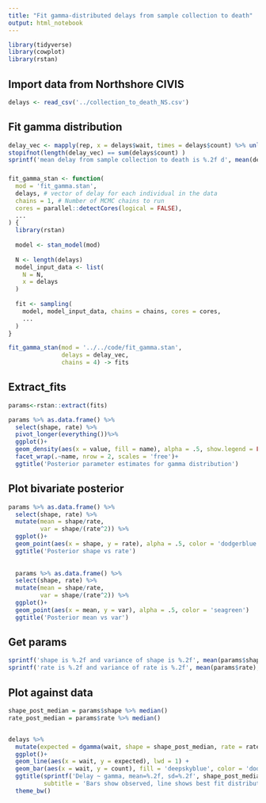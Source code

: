 ```yaml
---
title: "Fit gamma-distributed delays from sample collection to death"
output: html_notebook
---
```



```r
library(tidyverse)
library(cowplot)
library(rstan)
```


## Import data from Northshore CIVIS

```r
delays <- read_csv('../collection_to_death_NS.csv')
```
## Fit gamma distribution
```r
delay_vec <- mapply(rep, x = delays$wait, times = delays$count) %>% unlist()
stopifnot(length(delay_vec) == sum(delays$count) )
sprintf('mean delay from sample collection to death is %.2f d', mean(delay_vec))
```

###
```r
fit_gamma_stan <- function(
  mod = 'fit_gamma.stan',
  delays, # vector of delay for each individual in the data
  chains = 1, # Number of MCMC chains to run
  cores = parallel::detectCores(logical = FALSE),
  ...
) {
  library(rstan)
  
  model <- stan_model(mod)
  
  N <- length(delays)
  model_input_data <- list(
    N = N,
    x = delays
  )
  
  fit <- sampling(
    model, model_input_data, chains = chains, cores = cores,
    ...
  )
}
```

```r
fit_gamma_stan(mod = '../../code/fit_gamma.stan', 
               delays = delay_vec, 
               chains = 4) -> fits
```

## Extract_fits
```r
params<-rstan::extract(fits)

params %>% as.data.frame() %>%
  select(shape, rate) %>%
  pivot_longer(everything())%>%
  ggplot()+
  geom_density(aes(x = value, fill = name), alpha = .5, show.legend = FALSE) +
  facet_wrap(.~name, nrow = 2, scales = 'free')+
  ggtitle('Posterior parameter estimates for gamma distribution')
```

## Plot bivariate posterior
```r
params %>% as.data.frame() %>%
  select(shape, rate) %>%
  mutate(mean = shape/rate,
         var = shape/(rate^2)) %>%
  ggplot()+
  geom_point(aes(x = shape, y = rate), alpha = .5, color = 'dodgerblue')
  ggtitle('Posterior shape vs rate')
  
  
  params %>% as.data.frame() %>%
  select(shape, rate) %>%
  mutate(mean = shape/rate,
         var = shape/(rate^2)) %>%
  ggplot()+
  geom_point(aes(x = mean, y = var), alpha = .5, color = 'seagreen')
  ggtitle('Posterior mean vs var')
```

## Get params
```r
sprintf('shape is %.2f and variance of shape is %.2f', mean(params$shape), var(params$shape))
sprintf('rate is %.2f and variance of rate is %.2f', mean(params$rate), var(params$rate))
```


## Plot against data
```r
shape_post_median = params$shape %>% median()
rate_post_median = params$rate %>% median()


delays %>%
  mutate(expected = dgamma(wait, shape = shape_post_median, rate = rate_post_median)*sum(count)) %>%
  ggplot()+
  geom_line(aes(x = wait, y = expected), lwd = 1) +
  geom_bar(aes(x = wait, y = count), fill = 'deepskyblue', color = 'dodgerblue4', stat = 'identity', alpha = .5) +
  ggtitle(sprintf('Delay ~ gamma, mean=%.2f, sd=%.2f', shape_post_median/rate_post_median, sqrt(shape_post_median*(1/rate_post_median)^2)),
          subtitle = 'Bars show observed, line shows best fit distribution')+
  theme_bw()
```

